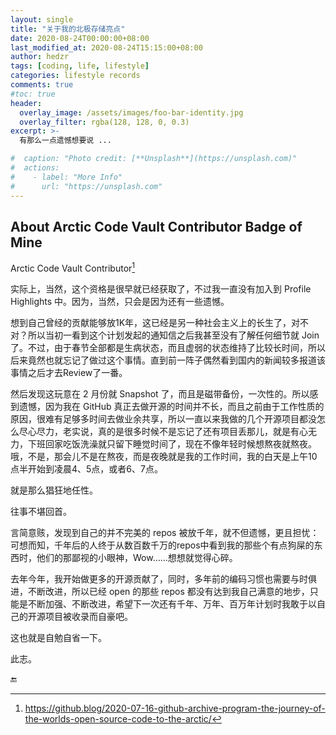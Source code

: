 ```yaml
---
layout: single
title: "关于我的北极存储亮点"
date: 2020-08-24T00:00:00+08:00
last_modified_at: 2020-08-24T15:15:00+08:00
author: hedzr
tags: [coding, life, lifestyle]
categories: lifestyle records
comments: true
#toc: true
header:
  overlay_image: /assets/images/foo-bar-identity.jpg
  overlay_filter: rgba(128, 128, 0, 0.3)
excerpt: >-
  有那么一点遗憾想要说 ...

#  caption: "Photo credit: [**Unsplash**](https://unsplash.com)"
#  actions:
#    - label: "More Info"
#      url: "https://unsplash.com"
---
```


## About Arctic Code Vault Contributor Badge of Mine

Arctic Code Vault Contributor[^1]

实际上，当然，这个资格是很早就已经获取了，不过我一直没有加入到 Profile Highlights 中。因为，当然，只会是因为还有一些遗憾。

想到自己曾经的贡献能够放1K年，这已经是另一种社会主义上的长生了，对不对？所以当初一看到这个计划发起的通知信之后我甚至没有了解任何细节就 Join 了。不过，由于春节全部都是生病状态，而且虚弱的状态维持了比较长时间，所以后来竟然也就忘记了做过这个事情。直到前一阵子偶然看到国内的新闻较多报道该事情之后才去Review了一番。

然后发现这玩意在 2 月份就 Snapshot 了，而且是磁带备份，一次性的。所以感到遗憾，因为我在 GitHub 真正去做开源的时间并不长，而且之前由于工作性质的原因，很难有足够多时间去做业余共享，所以一直以来我做的几个开源项目都没怎么尽心尽力，老实说，真的是很多时候不是忘记了还有项目丢那儿，就是有心无力，下班回家吃饭洗澡就只留下睡觉时间了，现在不像年轻时候想熬夜就熬夜。哦，不是，那会儿不是在熬夜，而是夜晚就是我的工作时间，我的白天是上午10点半开始到凌晨4、5点，或者6、7点。

就是那么猖狂地任性。

往事不堪回首。

言简意赅，发现到自己的并不完美的 repos 被放千年，就不但遗憾，更且担忧：可想而知，千年后的人终于从数百数千万的repos中看到我的那些个有点狗屎的东西时，他们的那鄙视的小眼神，Wow……想想就觉得心碎。

去年今年，我开始做更多的开源贡献了，同时，多年前的编码习惯也需要与时俱进，不断改进，所以已经 open 的那些 repos 都没有达到我自己满意的地步，只能是不断加强、不断改进，希望下一次还有千年、万年、百万年计划时我敢于以自己的开源项目被收录而自豪吧。

这也就是自勉自省一下。

此志。

[^1]: https://github.blog/2020-07-16-github-archive-program-the-journey-of-the-worlds-open-source-code-to-the-arctic/

🔚
